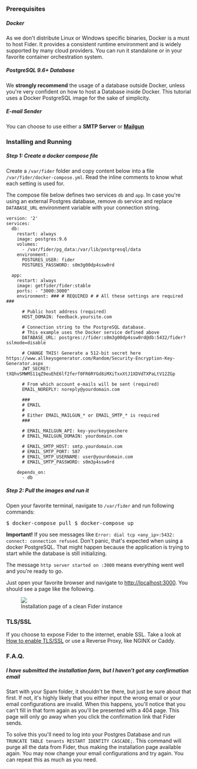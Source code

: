 ### Prerequisites

##### Docker

As we don't distribute Linux or Windows specific binaries, Docker is a must to host Fider. It provides a consistent runtime environment and is widely supported by many cloud providers. You can run it standalone or in your favorite container orchestration system.

##### PostgreSQL 9.6+ Database

We **strongly recommend** the usage of a database outside Docker, unless you're very confident on how to host a Database inside Docker. This tutorial uses a Docker PostgreSQL image for the sake of simplicity.

##### E-mail Sender

You can choose to use either a **SMTP Server** or **[Mailgun](https://www.mailgun.com)**

### Installing and Running

##### Step 1: Create a docker compose file

Create a `/var/fider` folder and copy content below into a file `/var/fider/docker-compose.yml`. Read the inline comments to know what each setting is used for.

The compose file below defines two services `db` and `app`. In case you're using an external Postgres database, remove `db` service and replace `DATABASE_URL` environment variable with your connection string.

```
version: '2'
services:
  db:
    restart: always
    image: postgres:9.6
    volumes:
      - /var/fider/pg_data:/var/lib/postgresql/data
    environment:
      POSTGRES_USER: fider
      POSTGRES_PASSWORD: s0m3g00dp4ssw0rd

  app:
    restart: always
    image: getfider/fider:stable
    ports: - "3000:3000"
    environment: ### # REQUIRED # # All these settings are required ###

      # Public host address (required)
      HOST_DOMAIN: feedback.yoursite.com

      # Connection string to the PostgreSQL database.
      # This example uses the Docker service defined above
      DATABASE_URL: postgres://fider:s0m3g00dp4ssw0rd@db:5432/fider?sslmode=disable

      # CHANGE THIS! Generate a 512-bit secret here https://www.allkeysgenerator.com/Random/Security-Encryption-Key-Generator.aspx
      JWT_SECRET: tXQhvSMWMS11qZ9euEhE6lf2ferf0FR6RYGd8iMXiTxxXtJ1XDVdTXPaLtV12ZGp

      # From which account e-mails will be sent (required)
      EMAIL_NOREPLY: noreply@yourdomain.com

      ###
      # EMAIL
      #
      # Either EMAIL_MAILGUN_* or EMAIL_SMTP_* is required
      ###

      # EMAIL_MAILGUN_API: key-yourkeygoeshere
      # EMAIL_MAILGUN_DOMAIN: yourdomain.com

      # EMAIL_SMTP_HOST: smtp.yourdomain.com
      # EMAIL_SMTP_PORT: 587
      # EMAIL_SMTP_USERNAME: user@yourdomain.com
      # EMAIL_SMTP_PASSWORD: s0m3p4ssw0rd

    depends_on:
      - db
```

##### Step 2: Pull the images and run it

Open your favorite terminal, navigate to `/var/fider` and run following commands:

<pre>$ docker-compose pull $ docker-compose up</pre>

**Important!** If you see messages like `Error: dial tcp <any_ip>:5432: connect: connection refused`. Don't panic, that's expected when using a docker PostgreSQL. That might happen because the application is trying to start while the database is still initializing.

The message `http server started on :3000` means everything went well and you're ready to go.

Just open your favorite browser and navigate to [http://localhost:3000](http://localhost:3000). You should see a page like the following.

<figure>
  <img src="/images/docs/fider-clean-install.png" />
  <figcaption>Installation page of a clean Fider instance</figcaption>
</figure>

### TLS/SSL

If you choose to expose Fider to the internet, enable SSL. Take a look at [How to enable TLS/SSL](/docs/how-to-enable-ssl) or use a Reverse Proxy, like NGINX or Caddy.

### F.A.Q.

##### I have submitted the installation form, but I haven't got any confirmation email

Start with your Spam folder, it shouldn't be there, but just be sure about that first. If not, it's highly likely that you either input the wrong email or your email configurations are invalid. When this happens, you'll notice that you can't fill in that form again as you'll be presented with a 404 page. This page will only go away when you click the confirmation link that Fider sends.

To solve this you'll need to log into your Postgres Database and run `TRUNCATE TABLE tenants RESTART IDENTITY CASCADE;`. This command will purge all the data from Fider, thus making the installation page available again. You may now change your email configurations and try again. You can repeat this as much as you need.
